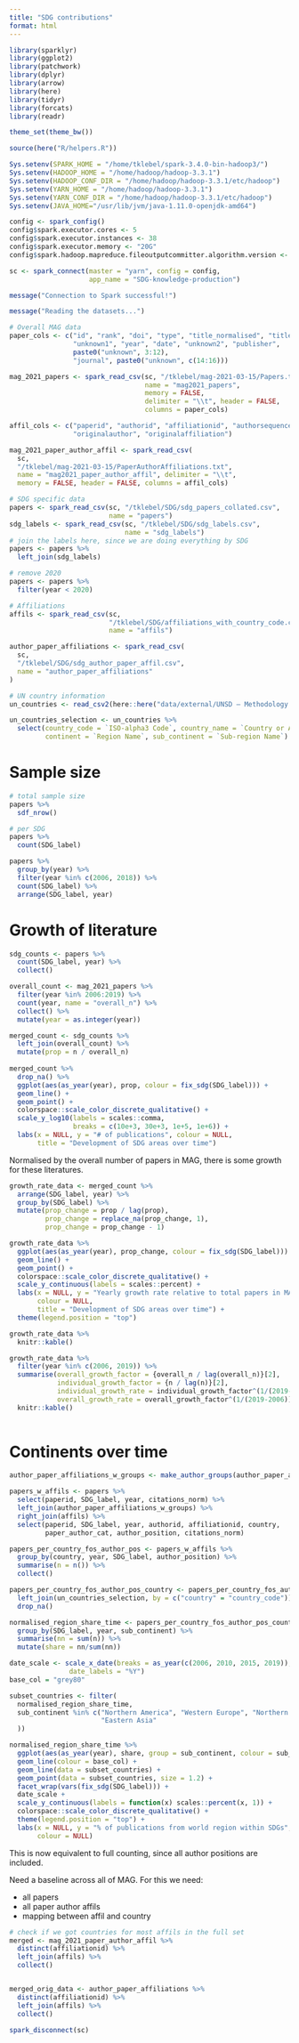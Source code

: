 ```yaml
---
title: "SDG contributions"
format: html
---
```


```r
library(sparklyr)
library(ggplot2)
library(patchwork)
library(dplyr)
library(arrow)
library(here)
library(tidyr)
library(forcats)
library(readr)

theme_set(theme_bw())

source(here("R/helpers.R"))

Sys.setenv(SPARK_HOME = "/home/tklebel/spark-3.4.0-bin-hadoop3/")
Sys.setenv(HADOOP_HOME = "/home/hadoop/hadoop-3.3.1")
Sys.setenv(HADOOP_CONF_DIR = "/home/hadoop/hadoop-3.3.1/etc/hadoop")
Sys.setenv(YARN_HOME = "/home/hadoop/hadoop-3.3.1")
Sys.setenv(YARN_CONF_DIR = "/home/hadoop/hadoop-3.3.1/etc/hadoop")
Sys.setenv(JAVA_HOME="/usr/lib/jvm/java-1.11.0-openjdk-amd64")

config <- spark_config()
config$spark.executor.cores <- 5
config$spark.executor.instances <- 38
config$spark.executor.memory <- "20G"
config$spark.hadoop.mapreduce.fileoutputcommitter.algorithm.version <- 2

sc <- spark_connect(master = "yarn", config = config,
                    app_name = "SDG-knowledge-production")

message("Connection to Spark successful!")

message("Reading the datasets...")

# Overall MAG data
paper_cols <- c("id", "rank", "doi", "type", "title_normalised", "title", 
                "unknown1", "year", "date", "unknown2", "publisher", 
                paste0("unknown", 3:12),
                "journal", paste0("unknown", c(14:16)))

mag_2021_papers <- spark_read_csv(sc, "/tklebel/mag-2021-03-15/Papers.txt",
                                  name = "mag2021_papers",
                                  memory = FALSE,
                                  delimiter = "\\t", header = FALSE,
                                  columns = paper_cols)

affil_cols <- c("paperid", "authorid", "affiliationid", "authorsequencenumber",
                "originalauthor", "originalaffiliation")

mag_2021_paper_author_affil <- spark_read_csv(
  sc, 
  "/tklebel/mag-2021-03-15/PaperAuthorAffiliations.txt",
  name = "mag2021_paper_author_affil", delimiter = "\\t",
  memory = FALSE, header = FALSE, columns = affil_cols)

# SDG specific data
papers <- spark_read_csv(sc, "/tklebel/SDG/sdg_papers_collated.csv",
                         name = "papers")
sdg_labels <- spark_read_csv(sc, "/tklebel/SDG/sdg_labels.csv",
                             name = "sdg_labels")
# join the labels here, since we are doing everything by SDG
papers <- papers %>% 
  left_join(sdg_labels)

# remove 2020
papers <- papers %>% 
  filter(year < 2020)

# Affiliations
affils <- spark_read_csv(sc,
                         "/tklebel/SDG/affiliations_with_country_code.csv",
                         name = "affils")

author_paper_affiliations <- spark_read_csv(
  sc,
  "/tklebel/SDG/sdg_author_paper_affil.csv",
  name = "author_paper_affiliations"
)

# UN country information
un_countries <- read_csv2(here::here("data/external/UNSD — Methodology.csv"))

un_countries_selection <- un_countries %>% 
  select(country_code = `ISO-alpha3 Code`, country_name = `Country or Area`, 
         continent = `Region Name`, sub_continent = `Sub-region Name`)

```

# Sample size
```r
# total sample size
papers %>% 
  sdf_nrow()
```

```r
# per SDG
papers %>% 
  count(SDG_label)
```

```r
papers %>% 
  group_by(year) %>% 
  filter(year %in% c(2006, 2018)) %>% 
  count(SDG_label) %>% 
  arrange(SDG_label, year)
```




# Growth of literature
```r
sdg_counts <- papers %>% 
  count(SDG_label, year) %>% 
  collect()

overall_count <- mag_2021_papers %>% 
  filter(year %in% 2006:2019) %>% 
  count(year, name = "overall_n") %>% 
  collect() %>% 
  mutate(year = as.integer(year))

merged_count <- sdg_counts %>% 
  left_join(overall_count) %>% 
  mutate(prop = n / overall_n)
  
merged_count %>% 
  drop_na() %>% 
  ggplot(aes(as_year(year), prop, colour = fix_sdg(SDG_label))) +
  geom_line() +
  geom_point() +
  colorspace::scale_color_discrete_qualitative() +
  scale_y_log10(labels = scales::comma,
                breaks = c(10e+3, 30e+3, 1e+5, 1e+6)) +
  labs(x = NULL, y = "# of publications", colour = NULL,
       title = "Development of SDG areas over time") 
```

Normalised by the overall number of papers in MAG, there is some growth for 
these literatures. 

```r
growth_rate_data <- merged_count %>% 
  arrange(SDG_label, year) %>% 
  group_by(SDG_label) %>% 
  mutate(prop_change = prop / lag(prop),
         prop_change = replace_na(prop_change, 1),
         prop_change = prop_change - 1)

growth_rate_data %>% 
  ggplot(aes(as_year(year), prop_change, colour = fix_sdg(SDG_label))) +
  geom_line() +
  geom_point() +
  colorspace::scale_color_discrete_qualitative() +
  scale_y_continuous(labels = scales::percent) +
  labs(x = NULL, y = "Yearly growth rate relative to total papers in MAG",
       colour = NULL,
       title = "Development of SDG areas over time") +
  theme(legend.position = "top")
```



```r
growth_rate_data %>% 
  knitr::kable()

growth_rate_data %>% 
  filter(year %in% c(2006, 2019)) %>% 
  summarise(overall_growth_factor = {overall_n / lag(overall_n)}[2],
            individual_growth_factor = {n / lag(n)}[2],
            individual_growth_rate = individual_growth_factor^(1/(2019-2006)) - 1,
            overall_growth_rate = overall_growth_factor^(1/(2019-2006)) - 1) %>% 
  knitr::kable()
  
```

# Continents over time
```r
author_paper_affiliations_w_groups <- make_author_groups(author_paper_affiliations)

papers_w_affils <- papers %>% 
  select(paperid, SDG_label, year, citations_norm) %>% 
  left_join(author_paper_affiliations_w_groups) %>% 
  right_join(affils) %>% 
  select(paperid, SDG_label, year, authorid, affiliationid, country,
         paper_author_cat, author_position, citations_norm)
```


```r
papers_per_country_fos_author_pos <- papers_w_affils %>% 
  group_by(country, year, SDG_label, author_position) %>% 
  summarise(n = n()) %>% 
  collect()

papers_per_country_fos_author_pos_country <- papers_per_country_fos_author_pos %>%
  left_join(un_countries_selection, by = c("country" = "country_code")) %>% 
  drop_na()

normalised_region_share_time <- papers_per_country_fos_author_pos_country %>% 
  group_by(SDG_label, year, sub_continent) %>% 
  summarise(nn = sum(n)) %>% 
  mutate(share = nn/sum(nn))
```

```r
date_scale <- scale_x_date(breaks = as_year(c(2006, 2010, 2015, 2019)),
               date_labels = "%Y")
base_col = "grey80"

subset_countries <- filter(
  normalised_region_share_time, 
  sub_continent %in% c("Northern America", "Western Europe", "Northern Europe",
                       "Eastern Asia"
  ))

normalised_region_share_time %>% 
  ggplot(aes(as_year(year), share, group = sub_continent, colour = sub_continent)) +
  geom_line(colour = base_col) +
  geom_line(data = subset_countries) +
  geom_point(data = subset_countries, size = 1.2) +
  facet_wrap(vars(fix_sdg(SDG_label))) +
  date_scale +
  scale_y_continuous(labels = function(x) scales::percent(x, 1)) +
  colorspace::scale_color_discrete_qualitative() +
  theme(legend.position = "top") +
  labs(x = NULL, y = "% of publications from world region within SDGs",
       colour = NULL)
```

This is now equivalent to full counting, since all author positions are included.


Need a baseline across all of MAG. For this we need:

- all papers
- all paper author affils
- mapping between affil and country

```r
# check if we got countries for most affils in the full set
merged <- mag_2021_paper_author_affil %>% 
  distinct(affiliationid) %>% 
  left_join(affils) %>% 
  collect()


merged_orig_data <- author_paper_affiliations %>% 
  distinct(affiliationid) %>% 
  left_join(affils) %>% 
  collect()
```




```r
spark_disconnect(sc)
```

